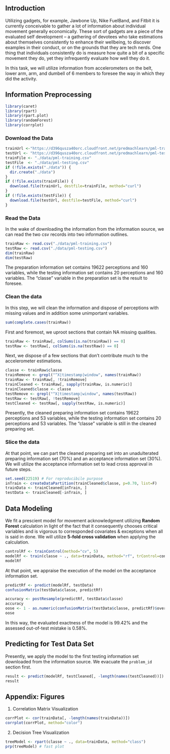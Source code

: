 ## Introduction  
Utilizing gadgets, for example, Jawbone Up, Nike FuelBand, and Fitbit it is currently conceivable to gather a lot of information about individual movement generally economically. These sort of gadgets are a piece of the evaluated self development – a gathering of devotees who take estimations about themselves consistently to enhance their wellbeing, to discover examples in their conduct, or on the grounds that they are tech nerds. One thing that individuals consistently do is measure how quite a bit of a specific movement they do, yet they infrequently evaluate how well they do it.  

In this task, we will utilize information from accelerometers on the belt, lower arm, arm, and dumbell of 6 members to foresee the way in which they did the activity.  

## Information Preprocessing  
```r
library(caret)
library(rpart)
library(rpart.plot)
library(randomForest)
library(corrplot)
```
### Download the Data
```r
trainUrl <-"https://d396qusza40orc.cloudfront.net/predmachlearn/pml-training.csv"
testUrl <- "https://d396qusza40orc.cloudfront.net/predmachlearn/pml-testing.csv"
trainFile <- "./data/pml-training.csv"
testFile  <- "./data/pml-testing.csv"
if (!file.exists("./data")) {
  dir.create("./data")
}
if (!file.exists(trainFile)) {
  download.file(trainUrl, destfile=trainFile, method="curl")
}
if (!file.exists(testFile)) {
  download.file(testUrl, destfile=testFile, method="curl")
}
```  
### Read the Data
In the wake of downloading the information from the information source, we can read the two csv records into two information outlines.  
```r
trainRaw <- read.csv("./data/pml-training.csv")
testRaw <- read.csv("./data/pml-testing.csv")
dim(trainRaw)
dim(testRaw)
```
The preparation information set contains 19622 perceptions and 160 variables, while the testing information set contains 20 perceptions and 160 variables. The "classe" variable in the preparation set is the result to foresee. 

### Clean the data
In this step, we will clean the information and dispose of perceptions with missing values and in addition some unimportant variables.
```r
sum(complete.cases(trainRaw))
```
First and foremost, we uproot sections that contain NA missing qualities.
```r
trainRaw <- trainRaw[, colSums(is.na(trainRaw)) == 0] 
testRaw <- testRaw[, colSums(is.na(testRaw)) == 0] 
```  
Next, we dispose of a few sections that don't contribute much to the accelerometer estimations.
```r
classe <- trainRaw$classe
trainRemove <- grepl("^X|timestamp|window", names(trainRaw))
trainRaw <- trainRaw[, !trainRemove]
trainCleaned <- trainRaw[, sapply(trainRaw, is.numeric)]
trainCleaned$classe <- classe
testRemove <- grepl("^X|timestamp|window", names(testRaw))
testRaw <- testRaw[, !testRemove]
testCleaned <- testRaw[, sapply(testRaw, is.numeric)]
```
Presently, the cleaned preparing information set contains 19622 perceptions and 53 variables, while the testing information set contains 20 perceptions and 53 variables. The "classe" variable is still in the cleaned preparing set.

### Slice the data
At that point, we can part the cleaned preparing set into an unadulterated preparing information set (70%) and an acceptance information set (30%). We will utilize the acceptance information set to lead cross approval in future steps.  
```r
set.seed(22519) # For reproducibile purpose
inTrain <- createDataPartition(trainCleaned$classe, p=0.70, list=F)
trainData <- trainCleaned[inTrain, ]
testData <- trainCleaned[-inTrain, ]
```

## Data Modeling
We fit a prescient model for movement acknowledgment utilizing **Random Forest** calculation in light of the fact that it consequently chooses critical variables and is vigorous to corresponded covariates & exceptions when all is said in done. We will utilize **5-fold cross validation** when applying the calculation.  
```r
controlRf <- trainControl(method="cv", 5)
modelRf <- train(classe ~ ., data=trainData, method="rf", trControl=controlRf, ntree=250)
modelRf
```
At that point, we appraise the execution of the model on the acceptance information set.
```r
predictRf <- predict(modelRf, testData)
confusionMatrix(testData$classe, predictRf)
```
```r
accuracy <- postResample(predictRf, testData$classe)
accuracy
oose <- 1 - as.numeric(confusionMatrix(testData$classe, predictRf)$overall[1])
oose
```
In this way, the evaluated exactness of the model is 99.42% and the assessed out-of-test mistake is 0.58%.

## Predicting for Test Data Set
Presently, we apply the model to the first testing information set downloaded from the information source. We evacuate the `problem_id` section first.
```r
result <- predict(modelRf, testCleaned[, -length(names(testCleaned))])
result
```  

## Appendix: Figures
1. Correlation Matrix Visualization  
```r
corrPlot <- cor(trainData[, -length(names(trainData))])
corrplot(corrPlot, method="color")
```
2. Decision Tree Visualization
```r
treeModel <- rpart(classe ~ ., data=trainData, method="class")
prp(treeModel) # fast plot
```

